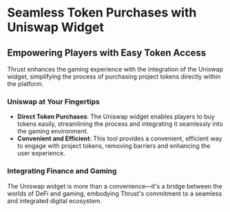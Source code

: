 # Seamless Token Purchases with Uniswap Widget

## Empowering Players with Easy Token Access

Thrust enhances the gaming experience with the integration of the Uniswap widget, simplifying the process of purchasing project tokens directly within the platform.

### Uniswap at Your Fingertips

- **Direct Token Purchases**: The Uniswap widget enables players to buy tokens easily, streamlining the process and integrating it seamlessly into the gaming environment.
- **Convenient and Efficient**: This tool provides a convenient, efficient way to engage with project tokens, removing barriers and enhancing the user experience.

### Integrating Finance and Gaming

The Uniswap widget is more than a convenience—it's a bridge between the worlds of DeFi and gaming, embodying Thrust's commitment to a seamless and integrated digital ecosystem.
